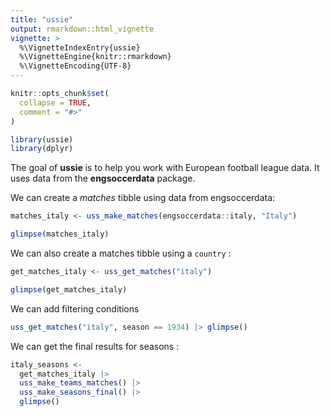 ```yaml
---
title: "ussie"
output: rmarkdown::html_vignette
vignette: >
  %\VignetteIndexEntry{ussie}
  %\VignetteEngine{knitr::rmarkdown}
  %\VignetteEncoding{UTF-8}
---
```


```r
knitr::opts_chunk$set(
  collapse = TRUE,
  comment = "#>"
)
```

```r
library(ussie)
library(dplyr)
```

The goal of **ussie** is to help you work with European football league data.
It uses data from the **engsoccerdata** package.

We can create a *matches* tibble using data from engsoccerdata:


``` r
matches_italy <- uss_make_matches(engsoccerdata::italy, "Italy")

glimpse(matches_italy)

```

We can also create a matches tibble using a `country` :

``` r
get_matches_italy <- uss_get_matches("italy")

glimpse(get_matches_italy)

```

We can add filtering conditions

``` r

uss_get_matches("italy", season == 1934) |> glimpse()

```

We can get the final results for seasons :

``` r

italy_seasons <-
  get_matches_italy |>
  uss_make_teams_matches() |>
  uss_make_seasons_final() |>
  glimpse()

```

